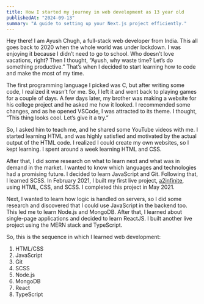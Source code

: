 ```yaml
---
title: How I started my journey in web development as 13 year old
publishedAt: "2024-09-13"
summary: "A guide to setting up your Next.js project efficiently."
---
```


Hey there! I am Ayush Chugh, a full-stack web developer from India. This all goes back to 2020 when the whole world was under lockdown. I was enjoying it because I didn’t need to go to school. Who doesn’t love vacations, right? Then I thought, “Ayush, why waste time? Let’s do something productive.” That’s when I decided to start learning how to code and make the most of my time.

The first programming language I picked was C, but after writing some code, I realized it wasn’t for me. So, I left it and went back to playing games for a couple of days. A few days later, my brother was making a website for his college project and he asked me how it looked. I recommended some changes, and as he opened VSCode, I was attracted to its theme. I thought, “This thing looks cool. Let’s give it a try.”

So, I asked him to teach me, and he shared some YouTube videos with me. I started learning HTML and was highly satisfied and motivated by the actual output of the HTML code. I realized I could create my own websites, so I kept learning. I spent around a week learning HTML and CSS.

After that, I did some research on what to learn next and what was in demand in the market. I wanted to know which languages and technologies had a promising future. I decided to learn JavaScript and Git. Following that, I learned SCSS. In February 2021, I built my first live project, [a2infinite](https://a2infinite.com), using HTML, CSS, and SCSS. I completed this project in May 2021.

Next, I wanted to learn how logic is handled on servers, so I did some research and discovered that I could use JavaScript in the backend too. This led me to learn Node.js and MongoDB. After that, I learned about single-page applications and decided to learn ReactJS. I built another live project using the MERN stack and TypeScript.

So, this is the sequence in which I learned web development:

1. HTML/CSS
1. JavaScript
1. Git
1. SCSS
1. Node.js
1. MongoDB
1. React
1. TypeScript
